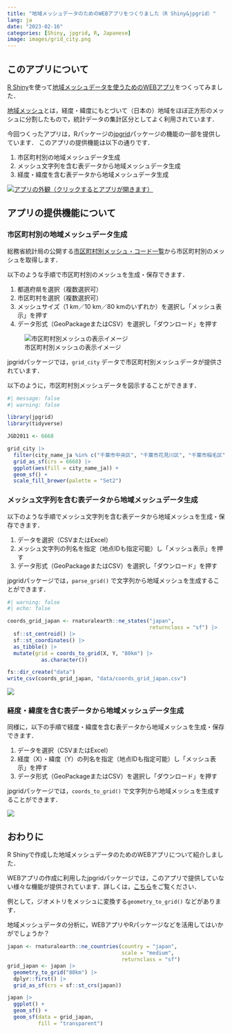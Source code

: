 ```yaml
---
title: "地域メッシュデータのためのWEBアプリをつくりました（R Shiny&jpgrid）"
lang: ja
date: "2023-02-16"
categories: [Shiny, jpgrid, R, Japanese]
image: images/grid_city.png
---
```


## このアプリについて

[R Shiny](https://shiny.rstudio.com)を使って[地域メッシュデータを使うためのWEBアプリ](https://uchidamizuki.shinyapps.io/jpgrid-app/)をつくってみました．

[地域メッシュ](https://www.stat.go.jp/data/mesh/m_tuite.html)とは，経度・緯度にもとづいて（日本の）地域をほぼ正方形のメッシュに分割したもので，統計データの集計区分としてよく利用されています．

今回つくったアプリは，Rパッケージの[jpgrid](https://uchidamizuki.github.io/jpgrid/)パッケージの機能の一部を提供しています． このアプリの提供機能は以下の通りです．

1.  市区町村別の地域メッシュデータ生成
2.  メッシュ文字列を含む表データから地域メッシュデータ生成
3.  経度・緯度を含む表データから地域メッシュデータ生成

[![アプリの外観（クリックするとアプリが開きます）](/posts/2023/02/images/about.png)](https://uchidamizuki.shinyapps.io/jpgrid-app/)

## アプリの提供機能について

### 市区町村別の地域メッシュデータ生成

総務省統計局の公開する[市区町村別メッシュ・コード一覧](市区町村別メッシュ・コード一覧 "https://www.stat.go.jp/data/mesh/m_itiran.html")から市区町村別のメッシュを取得します．

以下のような手順で市区町村別のメッシュを生成・保存できます．

1.  都道府県を選択（複数選択可）
2.  市区町村を選択（複数選択可）
3.  メッシュサイズ（1 km／10 km／80 kmのいずれか）を選択し「メッシュ表示」を押す
4.  データ形式（GeoPackageまたはCSV）を選択し「ダウンロード」を押す

![市区町村別メッシュの表示イメージ](images/grid_city.png)

jpgridパッケージでは，`grid_city` データで市区町村別メッシュデータが提供されています．

以下のように，市区町村別メッシュデータを図示することができます．

```r
#| message: false
#| warning: false

library(jpgrid)
library(tidyverse)

JGD2011 <- 6668

grid_city |> 
  filter(city_name_ja %in% c("千葉市中央区", "千葉市花見川区", "千葉市稲毛区")) |> 
  grid_as_sf(crs = 6668) |> 
  ggplot(aes(fill = city_name_ja)) +
  geom_sf() +
  scale_fill_brewer(palette = "Set2")
```

### メッシュ文字列を含む表データから地域メッシュデータ生成

以下のような手順でメッシュ文字列を含む表データから地域メッシュを生成・保存できます．

1.  データを選択（CSVまたはExcel）
2.  メッシュ文字列の列名を指定（地点IDも指定可能）し「メッシュ表示」を押す
3.  データ形式（GeoPackageまたはCSV）を選択し「ダウンロード」を押す

jpgridパッケージでは，`parse_grid()` で文字列から地域メッシュを生成することができます．

```r
#| warning: false
#| echo: false

coords_grid_japan <- rnaturalearth::ne_states("japan",
                                              returnclass = "sf") |> 
  sf::st_centroid() |> 
  sf::st_coordinates() |> 
  as_tibble() |> 
  mutate(grid = coords_to_grid(X, Y, "80km") |> 
           as.character())

fs::dir_create("data")
write_csv(coords_grid_japan, "data/coords_grid_japan.csv")
```

![](images/parse_grid.png)

### 経度・緯度を含む表データから地域メッシュデータ生成

同様に，以下の手順で経度・緯度を含む表データから地域メッシュを生成・保存できます．

1.  データを選択（CSVまたはExcel）
2.  経度（X）・緯度（Y）の列名を指定（地点IDも指定可能）し「メッシュ表示」を押す
3.  データ形式（GeoPackageまたはCSV）を選択し「ダウンロード」を押す

jpgridパッケージでは，`coords_to_grid()` で文字列から地域メッシュを生成することができます．

![](images/coords_to_grid.png)

## おわりに

R Shinyで作成した地域メッシュデータのためのWEBアプリについて紹介しました．

WEBアプリの作成に利用したjpgridパッケージでは，このアプリで提供していない様々な機能が提供されています．詳しくは，[こちら](こちら "https://uchidamizuki.github.io/jpgrid/")をご覧ください．

例として，ジオメトリをメッシュに変換する`geometry_to_grid()` などがあります．

地域メッシュデータの分析に，WEBアプリやRパッケージなどを活用してはいかがでしょうか？

```r
japan <- rnaturalearth::ne_countries(country = "japan",
                                     scale = "medium",
                                     returnclass = "sf")
grid_japan <- japan |> 
  geometry_to_grid("80km") |> 
  dplyr::first() |> 
  grid_as_sf(crs = sf::st_crs(japan))

japan |> 
  ggplot() +
  geom_sf() +
  geom_sf(data = grid_japan,
          fill = "transparent")
```

